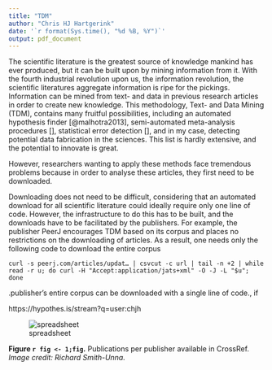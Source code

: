 ```yaml
---
title: "TDM"
author: "Chris HJ Hartgerink"
date: '`r format(Sys.time(), "%d %B, %Y")`'
output: pdf_document
---
```


<!--- A submission for LIBER journal
https://www.liberquarterly.eu/about/submissions/ 

Markdown citations:

pandoc -s -S --bibliography biblio.bib --filter pandoc-citeproc CITATIONS -o example24a.html

pandoc -s -S --bibliography biblio.json --filter pandoc-citeproc --csl chicago-fullnote-bibliography.csl CITATIONS -o example24b.html

pandoc -s -S --bibliography biblio.yaml --filter pandoc-citeproc --csl ieee.csl CITATIONS -t man -o example24c.1

---->

<!--- 
Case studies present in depth studies of particular situations in an illustrative way, without restricting themselves to a single research procedure. A case study records the practices of the profession by narrowing down a very broad field of research into one, real-world topic and providing factual evidence and revealing facts or information otherwise ignored or unknown. While critical judgment and organization of the material are required, generally, writers should stick to the facts by providing a fairly modest and honest record of the events. With a short introduction, a case study should provide an explanation, why is the given case particularly interesting. The case study has to contain the most important information obtained about it, followed by a plan for analysing the problem at hand and the options to solve it. 
--->

The scientific literature is the greatest source of knowledge mankind has ever produced, but it can be built upon by mining information from it. With the fourth industrial revolution upon us, the information revolution, the scientific literatures aggregate information is ripe for the pickings. Information can be mined from text- and data in previous research articles in order to create new knowledge. This methodology, Text- and Data Mining (TDM), contains many fruitful possibilities, including an automated hypothesis finder [@malhotra2013], semi-automated meta-analysis procedures [], statistical error detection [], and in my case, detecting potential data fabrication in the sciences. This list is hardly extensive, and the potential to innovate is great. 

However, researchers wanting to apply these methods face tremendous problems because in order to analyse these articles, they first need to be downloaded. 

Downloading does not need to be difficult, considering that an automated download for all scientific literature could ideally require only one line of code. However, the infrastructure to do this has to be built, and the downloads have to be facilitated by the publishers. For example, the publisher PeerJ encourages TDM based on its corpus and places no restrictions on the downloading of articles. As a result, one needs only the following code to download the entire corpus

`curl -s peerj.com/articles/updat… | csvcut -c url | tail -n +2 | while read -r u; do curl -H "Accept:application/jats+xml" -O -J -L "$u"; done`

.publisher's entire corpus can be downloaded with a single line of code., if 


https://hypothes.is/stream?q=user:chjh

![spreadsheet](../figures/Pasted image at 2016_05_02 17_18.png)

**Figure `r fig <- 1;fig`.** Publications per publisher available in CrossRef. *Image credit: Richard Smith-Unna.*

# 
